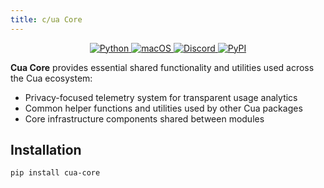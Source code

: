```yaml
---
title: c/ua Core
---
```


<div
  align="center"
  style={{
    display: 'flex',
    gap: '10px',
    margin: '0 auto',
    width: '100%',
    justifyContent: 'center',
  }}
>
  <a href="#">
    <img
      src="https://img.shields.io/badge/Python-333333?logo=python&logoColor=white&labelColor=blue"
      alt="Python"
    />
  </a>
  <a href="#">
    <img
      src="https://img.shields.io/badge/macOS-000000?logo=apple&logoColor=F0F0F0"
      alt="macOS"
    />
  </a>
  <a href="https://discord.com/invite/mVnXXpdE85">
    <img
      src="https://img.shields.io/badge/Discord-%235865F2.svg?&logo=discord&logoColor=white"
      alt="Discord"
    />
  </a>
  <a href="https://pypi.org/project/cua-computer-server/">
    <img
      src="https://img.shields.io/pypi/v/cua-computer-server?color=blue"
      alt="PyPI"
    />
  </a>
</div>

**Cua Core** provides essential shared functionality and utilities used across the Cua ecosystem:

- Privacy-focused telemetry system for transparent usage analytics
- Common helper functions and utilities used by other Cua packages
- Core infrastructure components shared between modules

## Installation

```bash
pip install cua-core
```
